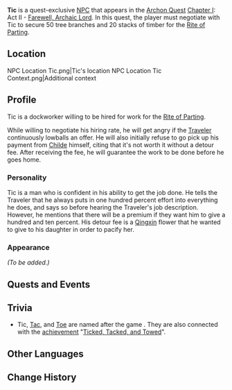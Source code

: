 {{Meta
<!-- REMOVE THIS TEMPLATE AFTER ADDING MISSING INFO -->
|missing_NPC_profile  = yes
}}
{{Character Infobox
|image            = NPC Tic.png
|region           = Liyue
|title            = Dock Worker
|type             = Quest NPC
}}
'''Tic''' is a quest-exclusive [[NPC]] that appears in the [[Archon Quest]] [[Chapter I]]: Act II - [[Farewell, Archaic Lord]]. In this quest, the player must negotiate with Tic to secure 50 tree branches and 20 stacks of timber for the [[Rite of Parting]].

==Location==
<gallery hideaddbutton="true" captionalign="center">
NPC Location Tic.png|Tic's location
NPC Location Tic Context.png|Additional context
</gallery>

==Profile==
<!-- detailed story/lore information goes here -->
Tic is a dockworker willing to be hired for work for the [[Rite of Parting]].

While willing to negotiate his hiring rate, he will get angry if the [[Traveler]] continuously lowballs an offer. He will also initially refuse to go pick up his payment from [[Childe]] himself, citing that it's not worth it without a detour fee. After receiving the fee, he will guarantee the work to be done before he goes home.

===Personality===
Tic is a man who is confident in his ability to get the job done. He tells the Traveler that he always puts in one hundred percent effort into everything he does, and says so before hearing the Traveler's job description. However, he mentions that there will be a premium if they want him to give a hundred and ten percent.
His detour fee is a [[Qingxin]] flower that he wanted to give to his daughter in order to pacify her.

===Appearance===
''(To be added.)''

==Quests and Events==
{{Quest Appearances}}

==Trivia==
*Tic, [[Tac]], and [[Toe]] are named after the game {{w|tic-tac-toe}}. They are also connected with the [[achievement]] "[[Ticked, Tacked, and Towed]]".

==Other Languages==
{{Other Languages
|default_hidden = 1
|en      = Tic
|zhs     = 阿大
|zhs_rm  = Ā Dà
|zht     = 阿大
|zht_rm  = Ā Dà
|ja      = 阿大
|ja_rm   = Adai{{Assumed}}
|ko      = 대복
|ko_rm   = Daebok
|es      = Pim
|fr      = Tic
|ru      = Тик
|th      = Tic
|vi      = Tic
|de      = Kalle
|id      = Tic
|pt      = Tic
}}

==Change History==
{{Change History|1.0}}